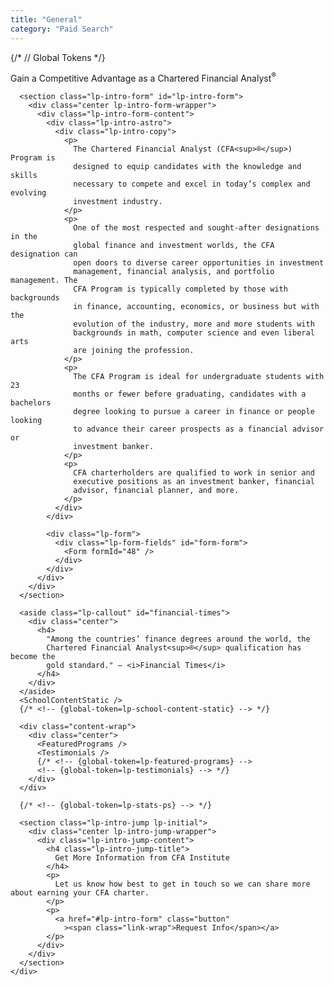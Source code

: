 ```yaml
---
title: "General"
category: "Paid Search"
---
```




{/* // Global Tokens */}

<Layout title={frontmatter.title}>
  <main role="main" class="lp-main page-main">
    <div class="lp-initial">
    <PageIntro>
      <span class="em-up">Gain a Competitive Advantage</span> as a
        Chartered Financial Analyst<sup>®</sup>
    </PageIntro>

      <section class="lp-intro-form" id="lp-intro-form">
        <div class="center lp-intro-form-wrapper">
          <div class="lp-intro-form-content">
            <div class="lp-intro-astro">
              <div class="lp-intro-copy">
                <p>
                  The Chartered Financial Analyst (CFA<sup>®</sup>) Program is
                  designed to equip candidates with the knowledge and skills
                  necessary to compete and excel in today’s complex and evolving
                  investment industry.
                </p>
                <p>
                  One of the most respected and sought-after designations in the
                  global finance and investment worlds, the CFA designation can
                  open doors to diverse career opportunities in investment
                  management, financial analysis, and portfolio management. The
                  CFA Program is typically completed by those with backgrounds
                  in finance, accounting, economics, or business but with the
                  evolution of the industry, more and more students with
                  backgrounds in math, computer science and even liberal arts
                  are joining the profession.
                </p>
                <p>
                  The CFA Program is ideal for undergraduate students with 23
                  months or fewer before graduating, candidates with a bachelors
                  degree looking to pursue a career in finance or people looking
                  to advance their career prospects as a financial advisor or
                  investment banker.
                </p>
                <p>
                  CFA charterholders are qualified to work in senior and
                  executive positions as an investment banker, financial
                  advisor, financial planner, and more.
                </p>
              </div>
            </div>

            <div class="lp-form">
              <div class="lp-form-fields" id="form-form">
                <Form formId="48" />
              </div>
            </div>
          </div>
        </div>
      </section>

      <aside class="lp-callout" id="financial-times">
        <div class="center">
          <h4>
            "Among the countries’ finance degrees around the world, the
            Chartered Financial Analyst<sup>®</sup> qualification has become the
            gold standard." – <i>Financial Times</i>
          </h4>
        </div>
      </aside>
      <SchoolContentStatic />
      {/* <!-- {global-token=lp-school-content-static} --> */}

      <div class="content-wrap">
        <div class="center">
          <FeaturedPrograms />
          <Testimonials />
          {/* <!-- {global-token=lp-featured-programs} -->
          <!-- {global-token=lp-testimonials} --> */}
        </div>
      </div>

      {/* <!-- {global-token=lp-stats-ps} --> */}

      <section class="lp-intro-jump lp-initial">
        <div class="center lp-intro-jump-wrapper">
          <div class="lp-intro-jump-content">
            <h4 class="lp-intro-jump-title">
              Get More Information from CFA Institute
            </h4>
            <p>
              Let us know how best to get in touch so we can share more about earning your CFA charter.
            </p>
            <p>
              <a href="#lp-intro-form" class="button"
                ><span class="link-wrap">Request Info</span></a>
            </p>
          </div>
        </div>
      </section>
    </div>

  </main>
</Layout>

